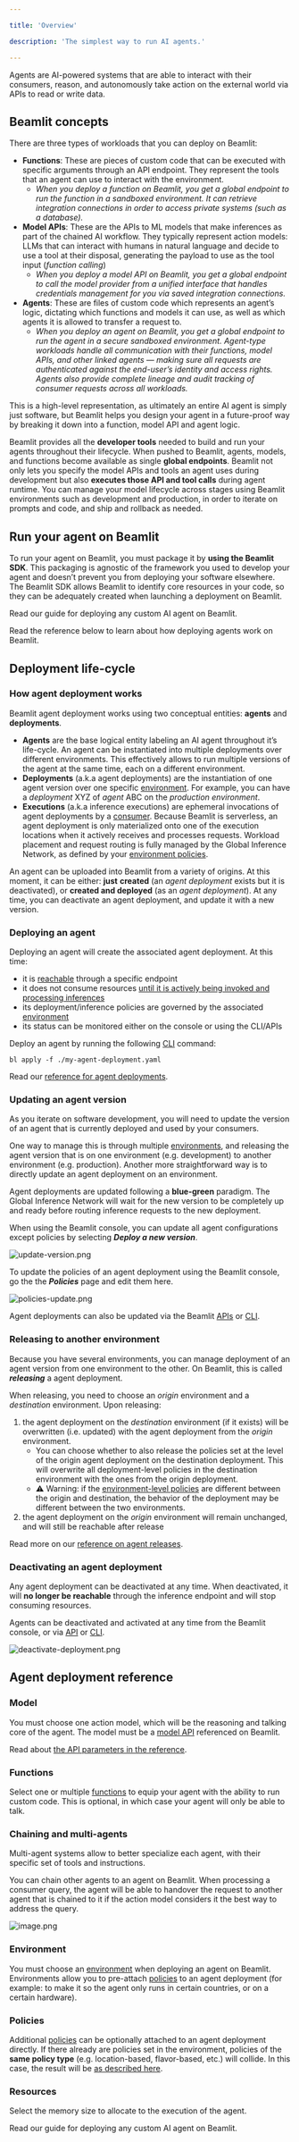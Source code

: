 ```yaml
---

title: 'Overview'

description: 'The simplest way to run AI agents.'

---
```


Agents are AI-powered systems that are able to interact with their consumers, reason, and autonomously take action on the external world via APIs to read or write data. 

## Beamlit concepts

There are three types of workloads that you can deploy on Beamlit:

- **Functions**: These are pieces of custom code that can be executed with specific arguments through an API endpoint. They represent the tools that an agent can use to interact with the environment.
    - *When you deploy a function on Beamlit, you get a global endpoint to run the function in a sandboxed environment. It can retrieve integration connections in order to access private systems (such as a database).*
- **Model APIs**: These are the APIs to ML models that make inferences as part of the chained AI workflow. They typically represent action models: LLMs that can interact with humans in natural language and decide to use a tool at their disposal, generating the payload to use as the tool input (*function calling*)
    - *When you deploy a model API on Beamlit, you get a global endpoint to call the model provider from a unified interface that handles credentials management for you via saved integration connections.*
- **Agents**: These are files of custom code which represents an agent’s logic, dictating which functions and models it can use, as well as which agents it is allowed to transfer a request to.
    - *When you deploy an agent on Beamlit, you get a global endpoint to run the agent in a secure sandboxed environment. Agent-type workloads handle all communication with their functions, model APIs, and other linked agents — making sure all requests are authenticated against the end-user’s identity and access rights. Agents also provide complete lineage and audit tracking of consumer requests across all workloads.*

This is a high-level representation, as ultimately an entire AI agent is simply just software, but Beamlit helps you design your agent in a future-proof way by breaking it down into a function, model API and agent logic. 

Beamlit provides all the **developer tools** needed to build and run your agents throughout their lifecycle. When pushed to Beamlit, agents, models, and functions become available as single **global endpoints**. Beamlit not only lets you specify the model APIs and tools an agent uses during development but also **executes those API and tool calls** during agent runtime. You can manage your model lifecycle across stages using Beamlit environments such as development and production, in order to iterate on prompts and code, and ship and rollback as needed. 

## Run your agent on Beamlit

To run your agent on Beamlit, you must package it by **using the Beamlit SDK**. This packaging is agnostic of the framework you used to develop your agent and doesn’t prevent you from deploying your software elsewhere. The Beamlit SDK allows Beamlit to identify core resources in your code, so they can be adequately created when launching a deployment on Beamlit.

<Card title="Develop & deploy an agent on Beamlit" icon="robot" href="/Agents/Develop-an-agent">
Read our guide for deploying any custom AI agent on Beamlit.
</Card>

Read the reference below to learn about how deploying agents work on Beamlit.

## Deployment life-cycle

### How agent deployment works

Beamlit agent deployment works using two conceptual entities: **agents** and **deployments**.

- **Agents** are the base logical entity labeling an AI agent throughout it’s life-cycle. An agent can be instantiated into multiple deployments over different environments. This effectively allows to run multiple versions of the agent at the same time, each on a different environment.
- **Deployments** (a.k.a agent deployments) are the instantiation of one agent version over one specific [environment](../Model-Governance/Environments). For example, you can have a *deployment* XYZ of *agent* ABC on the *production environment*.
- **Executions** (a.k.a inference executions) are ephemeral invocations of agent deployments by a [consumer](Query-agents%2015447e47b1ea802f88bbd4bb180bf101). Because Beamlit is serverless, an agent deployment is only materialized onto one of the execution locations when it actively receives and processes requests. Workload placement and request routing is fully managed by the Global Inference Network, as defined by your [environment policies](../Model-Governance/Environments).

An agent can be uploaded into Beamlit from a variety of origins. At this moment, it can be either: **just** **created** (an *agent deployment* exists but it is deactivated), or **created and deployed** (as an *agent deployment*). At any time, you can deactivate an agent deployment, and update it with a new version.

### Deploying an agent

Deploying an agent will create the associated agent deployment. At this time: 

- it is [reachable](Query-agents) through a specific endpoint
- it does not consume resources [until it is actively being invoked and processing inferences](Query-agents)
- its deployment/inference policies are governed by the associated [environment](../Model-Governance/Environments)
- its status can be monitored either on the console or using the CLI/APIs

Deploy an agent by running the following [CLI](https://docs.beamlit.com/cli-reference/beamlit_apply) command:

```
bl apply -f ./my-agent-deployment.yaml
```

Read our [reference for agent deployments](https://docs.beamlit.com/api-reference/agents/get-agent-by-name).

### Updating an agent version

As you iterate on software development, you will need to update the version of an agent that is currently deployed and used by your consumers.

One way to manage this is through multiple [environments](../Model-Governance/Environments), and releasing the agent version that is on one environment (e.g. development) to another environment (e.g. production). Another more straightforward way is to directly update an agent deployment on an environment.

Agent deployments are updated following a **blue-green** paradigm. The Global Inference Network will wait for the new version to be completely up and ready before routing inference requests to the new deployment.

When using the Beamlit console, you can update all agent configurations except policies by selecting ***Deploy a new version***.

![update-version.png](Overview/update-version.png)

To update the policies of an agent deployment using the Beamlit console, go the the ***Policies*** page and edit them here.

![policies-update.png](Overview/policies-update.png)

Agent deployments can also be updated via the Beamlit [APIs](https://docs.beamlit.com/api-reference/agents/update-agent-by-name) or [CLI](https://docs.beamlit.com/cli-reference/beamlit_apply).

### Releasing to another environment

Because you have several environments, you can manage deployment of an agent version from one environment to the other. On Beamlit, this is called ***releasing*** a agent deployment. 

When releasing, you need to choose an *origin* environment and a *destination* environment. Upon releasing:

1. the agent deployment on the *destination* environment (if it exists) will be overwritten (i.e. updated) with the agent deployment from the *origin* environment. 
    - You can choose whether to also release the policies set at the level of the origin agent deployment on the destination deployment. This will overwrite all deployment-level policies in the destination environment with the ones from the origin deployment.
    - ⚠️ Warning: if the [environment-level policies](../Model-Governance/Environments) are different between the origin and destination, the behavior of the deployment may be different between the two environments.
2. the agent deployment on the *origin* environment will remain unchanged, and will still be reachable after release

Read more on our [reference on agent releases](https://docs.beamlit.com/api-reference/agents/create-release-for-a-agent-from-an-environment).

### Deactivating an agent deployment

Any agent deployment can be deactivated at any time. When deactivated, it will **no longer be reachable** through the inference endpoint and will stop consuming resources. 

Agents can be deactivated and activated at any time from the Beamlit console, or via [API](https://docs.beamlit.com/api-reference/agents/update-agent-by-name) or [CLI](https://docs.beamlit.com/cli-reference/beamlit_apply).

![deactivate-deployment.png](Overview/deactivate-deployment.png)

## Agent deployment reference

### Model

You must choose one action model, which will be the reasoning and talking core of the agent. The model must be a [model API](../Models/Overview) referenced on Beamlit.

Read about [the API parameters in the reference](https://docs.beamlit.com/api-reference/agents/create-agent-by-name).

### Functions

Select one or multiple [functions](../Functions/Overview) to equip your agent with the ability to run custom code. This is optional, in which case your agent will only be able to talk.

### Chaining and multi-agents

Multi-agent systems allow to better specialize each agent, with their specific set of tools and instructions. 

You can chain other agents to an agent on Beamlit. When processing a consumer query, the agent will be able to handover the request to another agent that is chained to it if the action model considers it the best way to address the query.

![image.png](Overview/image.png)

### Environment

You must choose an [environment](../Model-Governance/Environments%2013847e47b1ea81ac9677d81f847741bd) when deploying an agent on Beamlit. Environments allow you to pre-attach [policies](../Model-Governance/Policies) to an agent deployment (for example: to make it so the agent only runs in certain countries, or on a certain hardware). 

### Policies

Additional [policies](../Model-Governance/Policies%2013847e47b1ea817daa5bcd58129a9bdb) can be optionally attached to an agent deployment directly. If there already are policies set in the environment, policies of the **same policy type** (e.g. location-based, flavor-based, etc.) will collide. In this case, the result will be [as described here](../Model-Governance/Policies).

### Resources

Select the memory size to allocate to the execution of the agent.

<Card title="Develop & deploy an agent on Beamlit" icon="robot" href="/Agents/Develop-an-agent">
Read our guide for deploying any custom AI agent on Beamlit.
</Card>